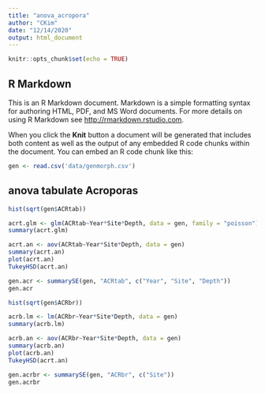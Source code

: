 ```yaml
---
title: "anova_acropora"
author: "CKim"
date: "12/14/2020"
output: html_document
---
```


```r
knitr::opts_chunk$set(echo = TRUE)
```

## R Markdown

This is an R Markdown document. Markdown is a simple formatting syntax for authoring HTML, PDF, and MS Word documents. For more details on using R Markdown see <http://rmarkdown.rstudio.com>.

When you click the **Knit** button a document will be generated that includes both content as well as the output of any embedded R code chunks within the document. You can embed an R code chunk like this:

```r
gen <- read.csv('data/genmorph.csv')
```

## anova tabulate Acroporas 

```r
hist(sqrt(gen$ACRtab))

acrt.glm <- glm(ACRtab~Year*Site*Depth, data = gen, family = "poisson")
summary(acrt.glm)

acrt.an <- aov(ACRtab~Year*Site*Depth, data = gen)
summary(acrt.an)
plot(acrt.an)
TukeyHSD(acrt.an)

gen.acr <- summarySE(gen, "ACRtab", c("Year", "Site", "Depth"))
gen.acr
```

```r
hist(sqrt(gen$ACRbr))

acrb.lm <- lm(ACRbr~Year*Site*Depth, data = gen)
summary(acrb.lm)

acrb.an <- aov(ACRbr~Year*Site*Depth, data = gen)
summary(acrb.an)
plot(acrb.an)
TukeyHSD(acrt.an)

gen.acrbr <- summarySE(gen, "ACRbr", c("Site"))
gen.acrbr
```

